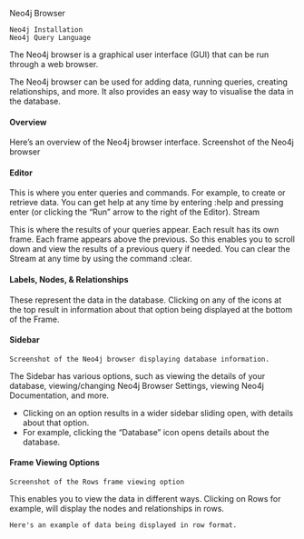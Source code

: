 Neo4j Browser

    Neo4j Installation
    Neo4j Query Language

The Neo4j browser is a graphical user interface (GUI) that can be run through a web browser.

The Neo4j browser can be used for adding data, running queries, creating relationships, and more. It also provides an easy way to visualise the data in the database.

#### Overview
Here's an overview of the Neo4j browser interface.
Screenshot of the Neo4j browser

#### Editor

This is where you enter queries and commands. For example, to create or retrieve data. You can get help at any time by entering :help and pressing enter (or clicking the "Run" arrow to the right of the Editor).
    Stream

This is where the results of your queries appear. Each result has its own frame. Each frame appears above the previous. So this enables you to scroll down and view the results of a previous query if needed. You can clear the Stream at any time by using the command :clear.

#### Labels, Nodes, & Relationships

These represent the data in the database. Clicking on any of the icons at the top result in information about that option being displayed at the bottom of the Frame.

#### Sidebar
    Screenshot of the Neo4j browser displaying database information.

The Sidebar has various options, such as viewing the details of your database, viewing/changing Neo4j Browser Settings, viewing Neo4j Documentation, and more.

* Clicking on an option results in a wider sidebar sliding open, with details about that option.
* For example, clicking the "Database" icon opens details about the database.
  
#### Frame Viewing Options
    Screenshot of the Rows frame viewing option

This enables you to view the data in different ways. 
Clicking on Rows for example, will display the nodes and relationships in rows.

    Here's an example of data being displayed in row format.
